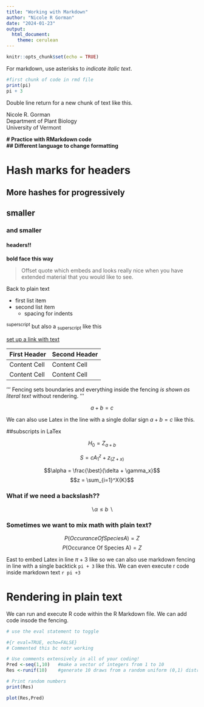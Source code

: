 ```yaml
---
title: "Working with Markdown"
author: "Nicole R Gorman"
date: "2024-01-23"
output: 
  html_document: 
    theme: cerulean
---
```


```r
knitr::opts_chunk$set(echo = TRUE)
```


For markdown, use asterisks to *indicate italic text*.

```r

#first chunk of code in rmd file
print(pi) 
pi + 3

```

Double line return for a new chunk of text like this.

Nicole R. Gorman  
Department of Plant Biology  
University of Vermont  

**#  Practice with RMarkdown code**  
**##  Different language to change formatting**

# Hash marks for headers

## More hashes for progressively

## smaller

### and smaller

#### headers!!

**bold face this way**

>Offset quote which embeds and looks really nice when you have extended material that you would like to see.

Back to plain text

* first list item
* second list item
   - spacing for indents  

^superscript^ but also a ~superscript~ like this

[set up a link with text](website address)

First Header  |  Second Header
------------  |  -------------
Content Cell  |  Content Cell
Content Cell  |  Content Cell

'''
Fencing sets boundaries and everything inside the fencing *is shown as literal text* without rendering.
'''

$$a + b =c$$

We can also use Latex in the line with a single dollar sign $a + b=c$ like this.

##subscripts in LaTex

$$H_0 = Z_{a + b}$$




$$S=cA^z_1+ z_(Z + x)$$

$$\alpha = \frac{\best}{\delta + \gamma_x}$$
$$z = \sum_{i=1}^X{K}$$


### What if we need a backslash??

$$\backslash \alpha \le b \ \backslash$$

### Sometimes we want to mix math with plain text?


$$P(Occurance Of Species A) = Z$$
$$P(\mbox{Occurance Of Species A}) = Z$$

East to embed Latex in line $\pi + 3$ like so we can also use markdown fencing in line with a single backtick `pi + 3` like this. We can even execute r code inside markdown text `r pi +3`


# Rendering in plain text

We can run and execute R code within the R Markdown file. We can add code insode the fencing.
  
  
```r

# use the eval statement to toggle 

#{r eval=TRUE, echo=FALSE}
# Commented this bc notr working

# Use comments extensively in all of your coding!
Pred <-seq(1,10)   #make a vector of integers from 1 to 10
Res <-runif(10)    #generate 10 draws from a random uniform (0,1) distribution

# Print random numbers
print(Res)

plot(Res,Pred)

```
